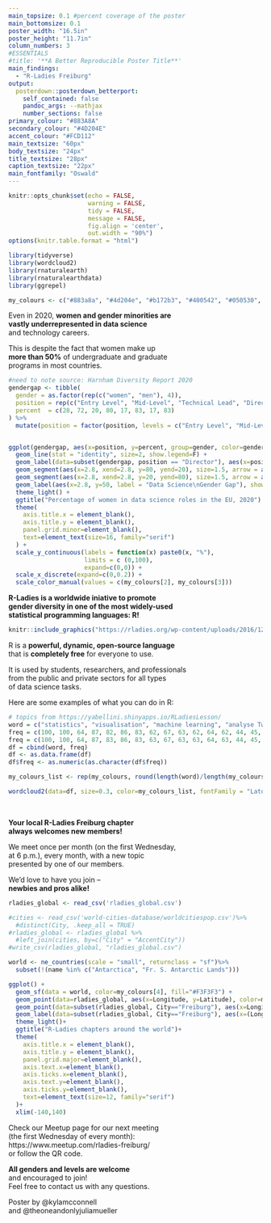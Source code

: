 ```yaml
---
main_topsize: 0.1 #percent coverage of the poster
main_bottomsize: 0.1
poster_width: "16.5in"
poster_height: "11.7in"
column_numbers: 3
#ESSENTIALS
#title: '**A Better Reproducible Poster Title**'
main_findings:
  - "R-Ladies Freiburg" 
output: 
  posterdown::posterdown_betterport:
    self_contained: false
    pandoc_args: --mathjax
    number_sections: false
primary_colour: "#883A8A"
secondary_colour: "#4D204E"
accent_colour: "#FCD112"
main_textsize: "60px"
body_textsize: "24px"
title_textsize: "28px"
caption_textsize: "22px"
main_fontfamily: "Oswald"
---
```


```r
knitr::opts_chunk$set(echo = FALSE,
                      warning = FALSE,
                      tidy = FALSE,
                      message = FALSE,
                      fig.align = 'center',
                      out.width = "90%")
options(knitr.table.format = "html") 

library(tidyverse)
library(wordcloud2)
library(rnaturalearth)
library(rnaturalearthdata)
library(ggrepel)

my_colours <- c("#883a8a", "#4d204e", "#b172b3", "#400542", "#050530", "#40407d", "#69589C", "#5339A0")
```
Even in 2020, **women and gender minorities are**  
**vastly underrepresented in data science**  
and technology careers.  
  
This is despite the fact that women make up  
**more than 50%** of undergraduate and graduate  
programs in most countries.  

```r
#need to note source: Harnham Diversity Report 2020
gendergap <- tibble(
  gender = as.factor(rep(c("women", "men"), 4)),
  position = rep(c("Entry Level", "Mid-Level", "Technical Lead", "Director"), each = 2),
  percent  = c(28, 72, 20, 80, 17, 83, 17, 83)
) %>%
  mutate(position = factor(position, levels = c("Entry Level", "Mid-Level", "Technical Lead", "Director")))


ggplot(gendergap, aes(x=position, y=percent, group=gender, color=gender)) +
  geom_line(stat = "identity", size=2, show.legend=F) +
  geom_label(data=subset(gendergap, position == "Director"), aes(x=position, y=percent, label = gender), show.legend=F) +
  geom_segment(aes(x=2.8, xend=2.8, y=80, yend=20), size=1.5, arrow = arrow(), show.legend=F, color="darkgrey")+
  geom_segment(aes(x=2.8, xend=2.8, y=20, yend=80), size=1.5, arrow = arrow(), show.legend=F, color="darkgrey")+
  geom_label(aes(x=2.8, y=50, label = "Data Science\nGender Gap"), show.legend=F, color="darkgrey") +
  theme_light() +
  ggtitle("Percentage of women in data science roles in the EU, 2020") +
  theme(
    axis.title.x = element_blank(),
    axis.title.y = element_blank(),
    panel.grid.minor=element_blank(),
    text=element_text(size=16, family="serif")
  ) + 
  scale_y_continuous(labels = function(x) paste0(x, "%"),
                     limits = c (0,100),
                     expand=c(0,0)) +
  scale_x_discrete(expand=c(0,0.2)) + 
  scale_color_manual(values = c(my_colours[2], my_colours[3]))
```

**R-Ladies is a worldwide iniative to promote**  
**gender diversity in one of the most widely-used**  
**statistical programming languages: R!**  

```r
knitr::include_graphics("https://rladies.org/wp-content/uploads/2016/12/R-LadiesGlobal.png")
```


R is a **powerful, dynamic, open-source language**  
that is **completely free** for everyone to use.  

It is used by students, researchers, and professionals  
from the public and private sectors for all types  
of data science tasks. 

Here are some examples of what you can do in R:

```r
# topics from https://yabellini.shinyapps.io/RLadiesLesson/
word = c("statistics", "visualisation", "machine learning", "analyse Twitter", "sentiment analysis", "neural networks", "digital humanities", "web scraping", "interactive web apps", "distant reading", "graphs", "reproducible science", "deep learning", "geographical data", "data communication", "decision trees", "tidyverse", "teaching", "data wrangling", "time series", "ggplot", "statistics", "data", "modeling", "histogram", "boxplot", "design", "analysis", "results", "p-value", "wordcloud")
freq = c(100, 100, 64, 87, 82, 86, 83, 62, 67, 63, 62, 64, 62, 44, 45, 42, 43, 25, 22, 24, 22, 25, 24, 26, 23, 24, 26, 21, 25, 24)
freq = c(100, 100, 64, 87, 83, 86, 83, 63, 67, 63, 63, 64, 63, 44, 45, 43, 43, 35, 33, 34, 33, 35, 34, 36, 33, 34, 36, 31, 35, 34, 39)
df = cbind(word, freq)
df <- as.data.frame(df)
df$freq <- as.numeric(as.character(df$freq))

my_colours_list <- rep(my_colours, round(length(word)/length(my_colours)))

wordcloud2(data=df, size=0.3, color=my_colours_list, fontFamily = "Lato", minRotation = -pi/4, rotateRatio = 0.5, shape = "diamond")
```
<br/>

**Your local R-Ladies Freiburg chapter**  
**always welcomes new members!**
  
We meet once per month (on the first Wednesday,  
at 6 p.m.), every month, with a new topic  
presented by one of our members.

We'd love to have you join --  
**newbies and pros alike!**

```r
rladies_global <- read_csv('rladies_global.csv') 

#cities <- read_csv('world-cities-database/worldcitiespop.csv')%>%
  #distinct(City, .keep_all = TRUE)
#rladies_global <- rladies_global %>%
  #left_join(cities, by=c("City" = "AccentCity"))
#write_csv(rladies_global, "rladies_global.csv")

world <- ne_countries(scale = "small", returnclass = "sf")%>%
  subset(!(name %in% c("Antarctica", "Fr. S. Antarctic Lands")))

ggplot() +
  geom_sf(data = world, color=my_colours[4], fill="#F3F3F3") +
  geom_point(data=rladies_global, aes(x=Longitude, y=Latitude), color=my_colours[3], size=1)+
  geom_point(data=subset(rladies_global, City=="Freiburg"), aes(x=Longitude, y=Latitude), color="#FCD112", size=3)+
  geom_label(data=subset(rladies_global, City=="Freiburg"), aes(x=(Longitude), y=(Latitude + 20), label = "Freiburg since 03/2019", color="#FCD112"), show.legend=F) +
  theme_light()+
  ggtitle("R-Ladies chapters around the world")+
  theme(
    axis.title.x = element_blank(),
    axis.title.y = element_blank(),
    panel.grid.major=element_blank(), 
    axis.text.x=element_blank(),
    axis.ticks.x=element_blank(),
    axis.text.y=element_blank(),
    axis.ticks.y=element_blank(),
    text=element_text(size=12, family="serif")
  )+
  xlim(-140,140)
```

Check our Meetup page for our next meeting  
(the first Wednesday of every month):  
https://www.meetup.com/rladies-freiburg/  
or follow the QR code.

**All genders and levels are welcome**  
and encouraged to join!  
Feel free to contact us with any questions.

Poster by @kylamcconnell  
and @theoneandonlyjuliamueller